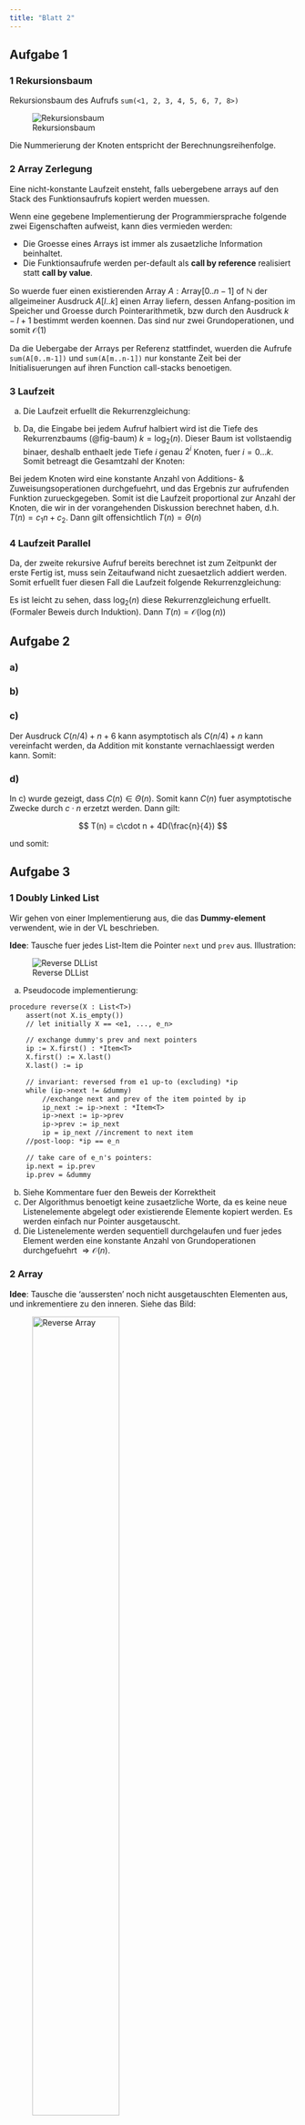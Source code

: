 ```yaml
---
title: "Blatt 2"
---
```


## Aufgabe 1

### 1 Rekursionsbaum

Rekursionsbaum des Aufrufs `sum(<1, 2, 3, 4, 5, 6, 7, 8>)`

![Rekursionsbaum](./imgs/a1-1-baum.png){#fig-baum}

Die Nummerierung der Knoten entspricht der Berechnungsreihenfolge. 


### 2 Array Zerlegung

Eine nicht-konstante Laufzeit ensteht, falls uebergebene arrays auf den Stack des Funktionsaufrufs
kopiert werden muessen. 

Wenn eine gegebene Implementierung der Programmiersprache folgende zwei Eigenschaften aufweist, 
kann dies vermieden werden:

* Die Groesse eines Arrays ist immer als zusaetzliche Information beinhaltet.
* Die Funktionsaufrufe werden per-default als **call by reference** realisiert statt 
  **call by value**. 

So wuerde fuer einen existierenden Array $A : \text{Array} [0 .. n - 1] \text{ of } \mathbb{N}$
der allgeimeiner Ausdruck $A[l..k]$ einen Array liefern, dessen Anfang-position im Speicher und Groesse durch
Pointerarithmetik, bzw durch den Ausdruck $k - l + 1$ bestimmt werden koennen. 
Das sind nur zwei Grundoperationen, und somit $\mathcal{O}(1)$

Da die Uebergabe der Arrays per Referenz stattfindet, wuerden die Aufrufe `sum(A[0..m-1])` und `sum(A[m..n-1])`
nur konstante Zeit bei der Initialisuerungen auf ihren Function call-stacks benoetigen. 

### 3 Laufzeit

a) Die Laufzeit erfuellt die Rekurrenzgleichung:

\begin{align*}
    T(1) &= 1\\
    T(n) &= 1 + 2\cdot T(\frac{n}{2}) \tag{fuer $n = 2^k > 1$}
\end{align*}

b) Da, die Eingabe bei jedem Aufruf halbiert wird ist die Tiefe
des Rekurrenzbaums (@fig-baum) $k = \log_2(n)$. Dieser Baum ist 
vollstaendig binaer, deshalb enthaelt jede Tiefe $i$ genau $2^i$
Knoten, fuer $i=0\dots k$. Somit betreagt die Gesamtzahl der
Knoten:

\begin{align*}
    N &= \sum_{i=0}^{\log_2(n)}2^i \\
      &= 2^{\log_2(n) + 1} - 1 \tag{Geom Reihe} \\
      &= 2n - 1
\end{align*}

Bei jedem Knoten wird eine konstante Anzahl von Additions- &
Zuweisungsoperationen durchgefuehrt, und das Ergebnis
zur aufrufenden Funktion zurueckgegeben. Somit ist die Laufzeit
proportional zur Anzahl der Knoten, die wir in der vorangehenden
Diskussion berechnet haben, d.h. $T(n) = c_1n + c_2$. Dann
gilt offensichtlich $T(n) = \Theta(n)$

### 4 Laufzeit Parallel

Da, der zweite rekursive Aufruf bereits berechnet ist zum Zeitpunkt
der erste Fertig ist, muss sein Zeitaufwand nicht zuesaetzlich addiert werden. 
Somit erfuellt fuer diesen Fall die Laufzeit folgende Rekurrenzgleichung:

\begin{align*}
    T(1) &= 1\\
    T(n) &= 1 + T(\frac{n}{2}) \tag{fuer $n = 2^k > 1$}
\end{align*}

Es ist leicht zu sehen, dass $\log_2(n)$ diese Rekurrenzgleichung erfuellt. 
(Formaler Beweis durch Induktion). Dann $T(n) = \mathcal{O}(\log(n))$

## Aufgabe 2 

### a)

\begin{align*}
    & a = 1, \\
    &c = \tilde{c}, \\
    &d = 1 < 2 = b \\
    \Rightarrow &T(n) \in \Theta(n) \tag{Fall $d < b$ des MT}
\end{align*}

### b)

\begin{align*}
    & a = 1, \\
    &c = 4, \\
    &d = 9 > 3 = b \\
    \Rightarrow &T(n) \in \Theta(n^{\log_3(9)}) = \Theta(n^2) \tag{Fall $d > b$ des MT}
\end{align*}

### c)

Der Ausdruck $C(n/4) + n + 6$ kann asymptotisch 
als $C(n/4) + n$ kann vereinfacht werden, da Addition mit konstante
vernachlaessigt werden kann. Somit:

\begin{align*}
    & a = 1, \\
    &c = 1, \\
    &d = 1 < 4 = b \\
    \Rightarrow &T(n) \in \Theta(n) \tag{Fall $d < b$ des MT}
\end{align*}

### d)

In c) wurde gezeigt, dass $C(n) \in \Theta(n)$. Somit kann
$C(n)$ fuer asymptotische Zwecke durch $c\cdot n$ erzetzt werden.
Dann gilt:

$$
T(n) = c\cdot n + 4D(\frac{n}{4})
$$

und somit:

\begin{align*}
    &a = 1, \\
    &d = 4 = 4 = b \\
    \Rightarrow &T(n) \in \Theta(n\log n) \tag{Fall $d = b$ des MT}
\end{align*}


## Aufgabe 3

### 1 Doubly Linked List

Wir gehen von einer Implementierung aus, die das **Dummy-element** verwendent, wie in der VL beschrieben.

**Idee**: Tausche fuer jedes List-Item die Pointer `next` und `prev` aus. Illustration:

![Reverse DLList](./imgs/reverse-ddlist.png)

a) Pseudocode implementierung:

```default
procedure reverse(X : List<T>)
    assert(not X.is_empty())
    // let initially X == <e1, ..., e_n>

    // exchange dummy's prev and next pointers
    ip := X.first() : *Item<T>
    X.first() := X.last()
    X.last() := ip

    // invariant: reversed from e1 up-to (excluding) *ip
    while (ip->next != &dummy)
        //exchange next and prev of the item pointed by ip
        ip_next := ip->next : *Item<T>
        ip->next := ip->prev
        ip->prev := ip_next
        ip = ip_next //increment to next item
    //post-loop: *ip == e_n 

    // take care of e_n's pointers:
    ip.next = ip.prev
    ip.prev = &dummy
```

b) Siehe Kommentare fuer den Beweis der Korrektheit
c) Der Algorithmus benoetigt keine zusaetzliche Worte, 
da es keine neue Listenelemente abgelegt oder existierende Elemente kopiert werden. 
Es werden einfach nur Pointer ausgetauscht.
d) Die Listenelemente werden sequentiell durchgelaufen und fuer jedes Element werden eine konstante
Anzahl von Grundoperationen durchgefuehrt $\Rightarrow \mathcal{O}(n)$.


### 2 Array

**Idee**: Tausche die 'aussersten' noch nicht ausgetauschten Elementen aus, 
und inkrementiere zu den inneren. Siehe das Bild: 


![Reverse Array](./imgs/revrese-array.png){width="60%"}

a) Pseudocode: 

```default
procedure reverse(X: Array[0..n-1] of Nat)
    i := 0 : Nat
    // invariant: the X[0..i-1] and X[(n-1) - (i-1) .. n-1]
    // portions of X are reversed
    while (i < n/2)
        temp := X[i] : Nat
        X[i] := X[(n-1) - i]
        X[(n-1) - i] := temp
        i := i + 1
    //post-loop: i == ceiling(n/2)
```

Python Beispiel:
```python
def reverse(X) :
    i = 0
    n = len(X)
    while (i < n/2) :
        temp = X[i]
        X[i] = X[(n-1) - i]
        X[(n-1) - i] = temp
        i = i + 1
    return X
    
X = [1, 2, 3, 4]
Y = [1, 2, 3, 4, 5]
Z = [1, 2, 3, 4, 5, 6]

print(reverse(X))
print(reverse(Y))
print(reverse(Z))
```

b) Siehe die Kommentare im Pseudocode fuer den Beweis
der Korrektheit
c) Der Algorithmus verwendet keine neue Worte, da die 
Eintrage des Arrays "in-place" ausgetauscht werden. D.h.
der vorhandene Array wird ueberschrieben
d) Der Algorithmus besteht aus einer `while`-schleife mit
$n/2$ iterationen $\Rightarrow \Theta(n)$.


### 3 Simply Linked List

**Idee**: Gehe die Liste durch und drehe die Pointer fuer jedes
Listenelement um. Siehe das Bild:

![Reverse SList](./imgs/reverse-slist.png){width="90%"} 

a) Pseudocode:

```default
reverse(X : SList<T>)
    assert(not X.is_empty())
    // let <e1,...,e_n> be the initial contents of the list 
    // i.e. initially X == <e1,...,e_n>
    ip := X.first() : *Item<T>      //*ip == e1
    ip_next := ip->next : *Item<T>  //*ip_next == e2
    ip->next := &dummy          //e1 is now last

    //invariant: 
    // (*ip == e_k) => 
    // *ip_next == e_(k+1))
    //   && 
    //reversed from e1 to e_k, i.e. X == <..TBD..,e_k, ..., e1>
    while (ip_next != &dummy)
        ip_next_next := ip_next->next : *Item<T>
        ip_next->next := ip
        ip := ip_next
        ip_next := ip_next_next
    //post-loop: *ip == e_n
    
    // take care of dummy's next pointer
    X.first() := ip 
``` 

b) Siehe Kommentare im Pseudocode
c) Nur Pointer werden ueberschrieben $\Rightarrow$ keine extra Speicherbelegung.
d) Sequentielle Bearbeitung der Listenelemente $\Rightarrow \Theta(n)$ 

### 4 Fast Reverse

Das ist nicht moeglich, da Kopieren einer Liste oder eines Arrays der Laenge $n$ $\Theta(n)$
Operationen benoetigen wuerde. Somit sind Algorithmen, die Listen- oder Arrayelemente kopieren
mindestens $\Theta(n)$. 
Unsere "in-place" Algorithmen sind bereits $\Theta(n)$
